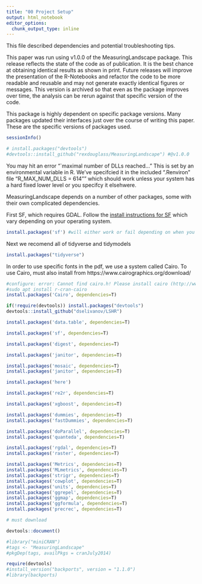 ```yaml
---
title: "00 Project Setup"
output: html_notebook
editor_options: 
  chunk_output_type: inline
---
```

<style>
    body .main-container {
        max-width: 100%;
    }
</style>

This file described dependencies and potential troubleshooting tips.

This paper was run using v1.0.0 of the MeasuringLandscape package. This release reflects the state of the code as of publication. It is the best chance at obtaining identical results as shown in print. Future releases will improve the presentation of the R-Notebooks and refactor the code to be more readable and reusable and may not generate exactly identical figures or messages. This version is archived so that even as the package improves over time, the analysis can be rerun against that specific version of the code.

This package is highly dependent on specific package versions. Many packages updated their interfaces just over the course of writing this paper. These are the specific versions of packages used. 

```r
sessionInfo()

# install.packages("devtools") 
#devtools::install_github("rexdouglass/MeasuringLandscape") #@v1.0.0
```

You may hit an error "`maximal number of DLLs reached..." This is set by an environmental variable in R. We've specifcied it in the included ".Renviron" file "R_MAX_NUM_DLLS = 614"" which should work unless your system has a hard fixed lower level or you specifcy it elsehwere.

MeasuringLandscape depends on a number of other packages, some with their own complicated dependencies.

First SF, which requires GDAL. Follow the [install instructions for SF](https://github.com/r-spatial/sf) which vary depending on your operating system.

``` r
install.packages('sf') #will either work or fail depending on when you have GDAL installed
```

Next we recomend all of tidyverse and tidymodels

``` r
install.packages("tidyverse")
```


In order to use specific fonts in the pdf, we use a system called Cairo. To use Cairo, must also install from https://www.cairographics.org/download/
```r
#configure: error: Cannot find cairo.h! Please install cairo (http://www.cairographics.org/) and/or set CAIRO_CFLAGS/LIBS correspondingly
#sudo apt install r-cran-cairo
install.packages('Cairo', dependencies=T)
```


```r
if(!require(devtools)) install.packages("devtools")
devtools::install_github("dselivanov/LSHR") 
```

```r
install.packages('data.table', dependencies=T)
```

```r
install.packages('sf', dependencies=T)
```

```r
install.packages('digest', dependencies=T)
```


```r
install.packages('janitor', dependencies=T)
```

```r
install.packages('mosaic', dependencies=T)
install.packages('janitor', dependencies=T)
```

```r
install.packages('here')
```

```r
install.packages('re2r', dependencies=T)
```

```r
install.packages('xgboost', dependencies=T)
```

```r
install.packages('dummies', dependencies=T)
install.packages('fastDummies', dependencies=T)

```

```r
install.packages('doParallel', dependencies=T)
install.packages('quanteda', dependencies=T)
```

```r
install.packages('rgdal', dependencies=T)
install.packages('raster', dependencies=T)
```

```r
install.packages('Metrics', dependencies=T)
install.packages('MLmetrics', dependencies=T)
install.packages('strigr', dependencies=T)
install.packages('cowplot', dependencies=T)
install.packages('units', dependencies=T)
install.packages('ggrepel', dependencies=T)
install.packages('ggmap', dependencies=T)
install.packages('ggformula', dependencies=T)
install.packages('precrec', dependencies=T)

```

```r
# must download 

devtools::document()

#library("miniCRAN")
#tags <- "MeasuringLandscape"
#pkgDep(tags, availPkgs = cranJuly2014)

require(devtools)
#install_version("backports", version = "1.1.0")
#library(backports)

```
